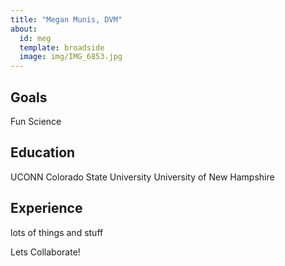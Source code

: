 ```yaml
---
title: "Megan Munis, DVM"
about:
  id: meg
  template: broadside
  image: img/IMG_6853.jpg 
---
```


:::{#me}

## Goals
Fun Science

## Education
UCONN
Colorado State University
University of New Hampshire

## Experience
lots of things and stuff
:::

Lets Collaborate! 
